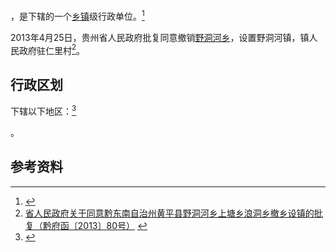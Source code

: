 {{中国乡级行政区|52/26/22/200/000}}

'''{{PAGENAMEBASE}}'''，是{{PRC admin/fullname|52/26/22/200/000|3}}下辖的一个[[乡镇|乡镇]]级行政单位。<ref>{{PRC admin/ref sgc|{{PRC admin/parent|52/26/22/200/000}}}}</ref>

2013年4月25日，贵州省人民政府批复同意撤销[[野洞河乡|野洞河乡]]，设置野洞河镇，镇人民政府驻仁里村<ref>[http://www.gzgov.gov.cn/xxgk/jbxxgk/fgwj/zfwj/qfh/201507/t20150703_298085.html 省人民政府关于同意黔东南自治州黄平县野洞河乡上塘乡浪洞乡撤乡设镇的批复（黔府函〔2013〕80号）] {{webarchive|url=https://web.archive.org/web/20170907032726/http://www.gzgov.gov.cn/xxgk/jbxxgk/fgwj/zfwj/qfh/201507/t20150703_298085.html |date=2017-09-07 }}</ref>。

== 行政区划 ==

{{PAGENAMEBASE}}下辖以下地区：<ref>{{PRC admin/ref sgc|52/26/22/200/000}}</ref>

{{PRC admin/children|52/26/22/200/000}}。

== 参考资料 ==

{{reflist}}

{{PRC admin/navcat|52/26/22/200/000}}
{{贵州行政区划小作品}}